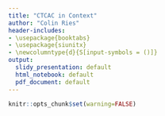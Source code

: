 ```yaml
---
title: "CTCAC in Context"
author: "Colin Ries"
header-includes:
- \usepackage{booktabs}
- \usepackage{siunitx}
- \newcolumntype{d}{S[input-symbols = ()]}
output:
  slidy_presentation: default
  html_notebook: default
  pdf_document: default
---
```


```r

knitr::opts_chunk$set(warning=FALSE)

```

